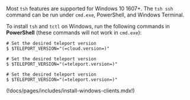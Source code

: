 Most `tsh` features are supported for Windows 10 1607+. The `tsh ssh` command
can be run under `cmd.exe`, PowerShell, and Windows Terminal.

To install `tsh` and `tctl` on Windows, run the following commands in
**PowerShell** (these commands will not work in `cmd.exe`):


<Tabs>
<TabItem label="Teleport Enterprise (Managed)" scope="cloud">

  ```code
  # Set the desired teleport version
  $ $TELEPORT_VERSION="(=cloud.version=)"
  ```

</TabItem>
<TabItem label="Teleport Enterprise (Self-Hosted)" scope="enterprise">

  ```code
  # Set the desired teleport version
  $ $TELEPORT_VERSION="(=teleport.version=)"
  ```

</TabItem>
<TabItem label="Teleport Community Edition" scope="oss">

  ```code
  # Set the desired teleport version
  $ $TELEPORT_VERSION="(=teleport.version=)"
  ```

</TabItem>
</Tabs>

(!docs/pages/includes/install-windows-clients.mdx!)
